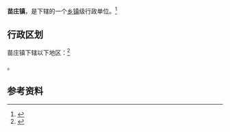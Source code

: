 {{中国乡级行政区|14/04/25/103/000}}

'''苗庄镇'''，是{{PRC admin/fullname|14/04/25/103/000|3}}下辖的一个[[乡镇|乡镇]]级行政单位。<ref>{{PRC admin/ref sgc|{{PRC admin/parent|14/04/25/103/000}}}}</ref>

== 行政区划 ==

苗庄镇下辖以下地区：<ref>{{PRC admin/ref sgc|14/04/25/103/000}}</ref>

{{PRC admin/children|14/04/25/103/000}}。

== 参考资料 ==

{{reflist}}

{{行政区划小作品}}
{{PRC admin/navcat|14/04/25/103/000}}